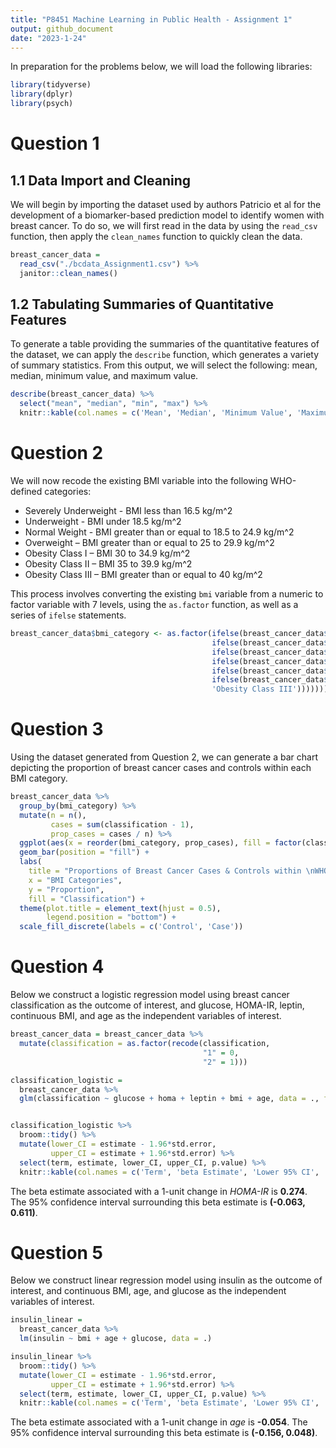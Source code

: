 ```yaml
---
title: "P8451 Machine Learning in Public Health - Assignment 1"
output: github_document
date: "2023-1-24"
---
```


In preparation for the problems below, we will load the following libraries:

```r
library(tidyverse)
library(dplyr)
library(psych)
```

# Question 1

## 1.1 Data Import and Cleaning

We will begin by importing the dataset used by authors Patricio et al for the development of a biomarker-based prediction model to identify women with breast cancer. To do so, we will first read in the data by using the `read_csv` function, then apply the `clean_names` function to quickly clean the data. 

```r
breast_cancer_data = 
  read_csv("./bcdata_Assignment1.csv") %>% 
  janitor::clean_names()
```

## 1.2 Tabulating Summaries of Quantitative Features

To generate a table providing the summaries of the quantitative features of the dataset, we can apply the `describe` function, which generates a variety of summary statistics. From this output, we will select the following: mean, median, minimum value, and maximum value. 

```r
describe(breast_cancer_data) %>% 
  select("mean", "median", "min", "max") %>% 
  knitr::kable(col.names = c('Mean', 'Median', 'Minimum Value', 'Maximum Value'))
```

# Question 2 

We will now recode the existing BMI variable into the following WHO-defined categories:

 - Severely Underweight - BMI less than 16.5 kg/m^2
 - Underweight - BMI under 18.5 kg/m^2
 - Normal Weight - BMI greater than or equal to 18.5 to 24.9 kg/m^2
 - Overweight – BMI greater than or equal to 25 to 29.9 kg/m^2
 - Obesity Class I – BMI 30 to 34.9 kg/m^2
 - Obesity Class II – BMI 35 to 39.9 kg/m^2
 - Obesity Class III – BMI greater than or equal to 40 kg/m^2
 
This process involves converting the existing `bmi` variable from a numeric to factor variable with 7 levels, using the `as.factor` function, as well as a series of `ifelse` statements. 
 
```r
breast_cancer_data$bmi_category <- as.factor(ifelse(breast_cancer_data$bmi < 16.5, 'Severely Underweight',
                                             ifelse(breast_cancer_data$bmi < 18.5, 'Underweight', 
                                             ifelse(breast_cancer_data$bmi < 25, 'Normal Weight',
                                             ifelse(breast_cancer_data$bmi < 30, 'Overweight',
                                             ifelse(breast_cancer_data$bmi < 35, 'Obesity Class I',
                                             ifelse(breast_cancer_data$bmi < 40, 'Obesity Class II',
                                             'Obesity Class III')))))))
```

# Question 3

Using the dataset generated from Question 2, we can generate a bar chart depicting the proportion of breast cancer cases and controls within each BMI category. 

```r
breast_cancer_data %>% 
  group_by(bmi_category) %>%
  mutate(n = n(),
         cases = sum(classification - 1),
         prop_cases = cases / n) %>% 
  ggplot(aes(x = reorder(bmi_category, prop_cases), fill = factor(classification))) +
  geom_bar(position = "fill") +
  labs(
    title = "Proportions of Breast Cancer Cases & Controls within \nWHO-Defined BMI Categories", 
    x = "BMI Categories", 
    y = "Proportion", 
    fill = "Classification") +
  theme(plot.title = element_text(hjust = 0.5),
        legend.position = "bottom") +
  scale_fill_discrete(labels = c('Control', 'Case'))
```

# Question 4

Below we construct a logistic regression model using breast cancer classification as the outcome of interest, and glucose, HOMA-IR, leptin, continuous BMI, and age as the independent variables of interest.

```r
breast_cancer_data = breast_cancer_data %>% 
  mutate(classification = as.factor(recode(classification, 
                                           "1" = 0,
                                           "2" = 1)))

classification_logistic = 
  breast_cancer_data %>% 
  glm(classification ~ glucose + homa + leptin + bmi + age, data = ., family = binomial())


classification_logistic %>% 
  broom::tidy() %>% 
  mutate(lower_CI = estimate - 1.96*std.error, 
         upper_CI = estimate + 1.96*std.error) %>% 
  select(term, estimate, lower_CI, upper_CI, p.value) %>% 
  knitr::kable(col.names = c('Term', 'beta Estimate', 'Lower 95% CI', 'Upper 95% CI', "p-value"), digits = 3)
```

The beta estimate associated with a 1-unit change in _HOMA-IR_ is __0.274__. The 95% confidence interval surrounding this beta estimate is __(-0.063, 0.611)__. 

# Question 5

Below we construct linear regression model using insulin as the outcome of interest, and continuous BMI, age, and glucose as the independent variables of interest.

```r
insulin_linear = 
  breast_cancer_data %>% 
  lm(insulin ~ bmi + age + glucose, data = .)

insulin_linear %>% 
  broom::tidy() %>% 
  mutate(lower_CI = estimate - 1.96*std.error, 
         upper_CI = estimate + 1.96*std.error) %>% 
  select(term, estimate, lower_CI, upper_CI, p.value) %>% 
  knitr::kable(col.names = c('Term', 'beta Estimate', 'Lower 95% CI', 'Upper 95% CI', "p-value"), digits = 3)
```

The beta estimate associated with a 1-unit change in _age_ is __-0.054__. The 95% confidence interval surrounding this beta estimate is __(-0.156, 0.048)__. 
